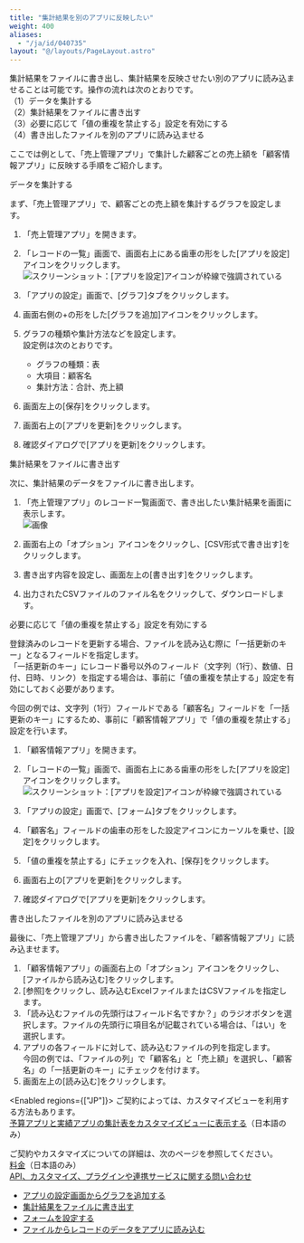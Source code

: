 ```yaml
---
title: "集計結果を別のアプリに反映したい"
weight: 400
aliases:
  - "/ja/id/040735"
layout: "@/layouts/PageLayout.astro"
---
```




集計結果をファイルに書き出し、集計結果を反映させたい別のアプリに読み込ませることは可能です。操作の流れは次のとおりです。  
（1）データを集計する  
（2）集計結果をファイルに書き出す  
（3）必要に応じて「値の重複を禁止する」設定を有効にする  
（4）書き出したファイルを別のアプリに読み込ませる  

ここでは例として、「売上管理アプリ」で集計した顧客ごとの売上額を「顧客情報アプリ」に反映する手順をご紹介します。  

<Heading id="app_integration_app_summary_10">データを集計する</Heading>

まず、「売上管理アプリ」で、顧客ごとの売上額を集計するグラフを設定します。  

1. 「売上管理アプリ」を開きます。

1. 「レコードの一覧」画面で、画面右上にある歯車の形をした[アプリを設定]アイコンをクリックします。  
   <Img src="/k/kintone/img/settings_new_icon.png" alt="スクリーンショット：[アプリを設定]アイコンが枠線で強調されている" />

1. 「アプリの設定」画面で、[グラフ]タブをクリックします。

1. 画面右側の+の形をした[グラフを追加]アイコンをクリックします。

1. グラフの種類や集計方法などを設定します。  
   設定例は次のとおりです。  
   * グラフの種類：表  
   * 大項目：顧客名  
   * 集計方法：合計、売上額  

1. 画面左上の[保存]をクリックします。

1. 画面右上の[アプリを更新]をクリックします。

1. 確認ダイアログで[アプリを更新]をクリックします。

<Heading id="app_integration_app_summary_20">集計結果をファイルに書き出す</Heading>

次に、集計結果のデータをファイルに書き出します。  

1. 「売上管理アプリ」のレコード一覧画面で、書き出したい集計結果を画面に表示します。  
   <Img src="/k/kintone/img-ja/app_summary01.png" alt="画像" />

1. 画面右上の「オプション」アイコンをクリックし、[CSV形式で書き出す]をクリックします。  

1. 書き出す内容を設定し、画面左上の[書き出す]をクリックします。  

1. 出力されたCSVファイルのファイル名をクリックして、ダウンロードします。

<Heading id="app_integration_app_summary_30">必要に応じて「値の重複を禁止する」設定を有効にする</Heading>

登録済みのレコードを更新する場合、ファイルを読み込む際に「一括更新のキー」となるフィールドを指定します。  
「一括更新のキー」にレコード番号以外のフィールド（文字列（1行）、数値、日付、日時、リンク）を指定する場合は、事前に「値の重複を禁止する」設定を有効にしておく必要があります。  

今回の例では、文字列（1行）フィールドである「顧客名」フィールドを「一括更新のキー」にするため、事前に「顧客情報アプリ」で「値の重複を禁止する」設定を行います。

1. 「顧客情報アプリ」を開きます。

1. 「レコードの一覧」画面で、画面右上にある歯車の形をした[アプリを設定]アイコンをクリックします。  
   <Img src="/k/kintone/img/settings_new_icon.png" alt="スクリーンショット：[アプリを設定]アイコンが枠線で強調されている" />

1. 「アプリの設定」画面で、[フォーム]タブをクリックします。

1. 「顧客名」フィールドの歯車の形をした設定アイコンにカーソルを乗せ、[設定]をクリックします。

1. 「値の重複を禁止する」にチェックを入れ、[保存]をクリックします。  

1. 画面右上の[アプリを更新]をクリックします。  

1. 確認ダイアログで[アプリを更新]をクリックします。  

<Heading id="app_integration_app_summary_40">書き出したファイルを別のアプリに読み込ませる</Heading>

最後に、「売上管理アプリ」から書き出したファイルを、「顧客情報アプリ」に読み込ませます。  

1. 「顧客情報アプリ」の画面右上の「オプション」アイコンをクリックし、[ファイルから読み込む]をクリックします。  
1. [参照]をクリックし、読み込むExcelファイルまたはCSVファイルを指定します。  
1. 「読み込むファイルの先頭行はフィールド名ですか？」のラジオボタンを選択します。ファイルの先頭行に項目名が記載されている場合は、「はい」を選択します。  
1. アプリの各フィールドに対して、読み込むファイルの列を指定します。  
   今回の例では、「ファイルの列」で「顧客名」と「売上額」を選択し、「顧客名」の「一括更新のキー」にチェックを付けます。  
1. 画面左上の[読み込む]をクリックします。

<Enabled regions={["JP"]}>
<Hint>
ご契約によっては、カスタマイズビューを利用する方法もあります。  
[予算アプリと実績アプリの集計表をカスタマイズビューに表示する](https://cybozu.dev/ja/kintone/tips/development/customize/record-list-customize/display-budget-actual-summary-custom-view/)（日本語のみ）

ご契約やカスタマイズについての詳細は、次のページを参照してください。  
[料金](https://kintone.cybozu.co.jp/price/)（日本語のみ）  
[API、カスタマイズ、プラグインや連携サービスに関する問い合わせ](/k/ja/id/040274.html)
</Hint>

</Enabled>

<Reference>

* [アプリの設定画面からグラフを追加する](/k/ja/id/040586.html)
* [集計結果をファイルに書き出す](/k/ja/id/040467.html)
* [フォームを設定する](/k/ja/id/040554.html)
* [ファイルからレコードのデータをアプリに読み込む](/k/ja/id/040724.html)

</Reference>
